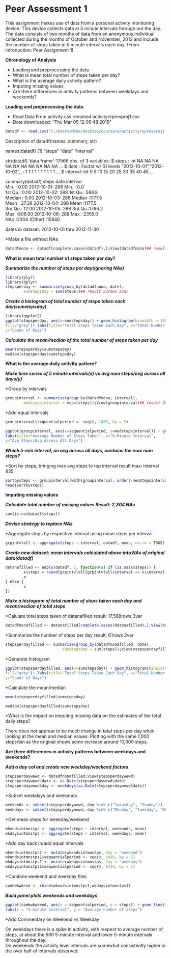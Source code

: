 **Peer Assessment 1**
===================

This assignment makes use of data from a personal activity monitoring device. This device collects data at 5 minute intervals through out the day. The data consists of two months of data from an anonymous individual collected during the months of October and November, 2012 and include the number of steps taken in 5 minute intervals each day.
(From introduction: Peer Assignment 1)

**Chronology of Analysis**

* Loading and preprocessing the data
* What is mean total number of steps taken per day?
* What is the average daily activity pattern?
* Imputing missing values
* Are there differences in activity patterns between weekdays and weekends?


**Loading and preprocessing the data**

* Read Data From activity.csv renamed activityrepresproj1.csv
* Date downloaded: "Thu Mar 05 12:06:48 2015"

```r
datadf <- read.csv("C:/Users/Mike/Desktop/Coursera/activityrepresproj1.csv")
```

Description of datadf(names, summary, str)

names(datadf)
[1] "steps"    "date"     "interval"

str(datadf)
'data.frame':        17568 obs. of  3 variables:
 $ steps   : int  NA NA NA NA NA NA NA NA NA NA ...
 $ date    : Factor w/ 61 levels "2012-10-01","2012-10-02",..: 1 1 1 1 1 1 1 1 1 1 ...
 $ interval: int  0 5 10 15 20 25 30 35 40 45 ...

summary(datadf)
steps                date          interval     
Min.   :  0.00   2012-10-01:  288   Min.   :   0.0  
1st Qu.:  0.00   2012-10-02:  288   1st Qu.: 588.8  
Median :  0.00   2012-10-03:  288   Median :1177.5  
Mean   : 37.38   2012-10-04:  288   Mean   :1177.5  
3rd Qu.: 12.00   2012-10-05:  288   3rd Qu.:1766.2  
Max.   :806.00   2012-10-06:  288   Max.   :2355.0  
NA's   :2304     (Other)   :15840   

dates in dataset: 2012-10-01 thru 2012-11-30

*Make a file without NAs

```r
datadfnona <- datadf[complete.cases(datadf),];View(datadfnona)## result: 15,264rows 3var
```

**What is mean total number of steps taken per day?**

***Summarize the number of steps per day(ignoring NAs)***

```r
library(plyr)
library(dplyr)
stepsperday <- summarise(group_by(datadfnona, date),
        sumstepsday = sum(steps))## result 53rows 2var
```

***Create a histogram of total number of steps taken each day(sumstepsday)***

```r
library(ggplot2)
ggplot(stepsperday, aes(x=sumstepsday)) + geom_histogram(binwidth = 1000, color="blue",
fill="grey")+ labs(title="Total Steps Taken Each Day", x="Total Number of Steps",
y="Count of Days")
```

***Calculate the mean/median of the total number of steps taken per day***

```r
mean(stepsperday$sumstepsday)
median(stepsperday$sumstepsday)
```

**What is the average daily activity pattern?**

***Make time series of 5 minute intervals(x) vs avg num steps/avg across all days(y)***

*Group by intervals

```r
groupinterval <- summarise(group_by(datadfnona, interval),
        medstepsinterval = mean(steps));View(groupinterval)## result 268rows 2var
```

*Add equal intervals

```r
groupinterval$sequentialperiod <- seq(0, 1435, by = 5)
```

```r
ggplot(groupinterval, aes(x=sequentialperiod, y=medstepsinterval)) + geom_line()+
labs(title="Average Number of Steps Taken", x="5-Minute Interval",
y="Avg Steps/Avg Across All Days")
```

***Which 5-min interval, on avg across all days, contains the max num steps?***

*Sort by steps, bringing max avg steps to top interval result max: interval 835

```r
sortbysteps <- groupinterval[with(groupinterval, order(-medstepsinterval)),]
head(sortbysteps)
```

**Imputing missing values**

***Calculate total number of missing values Result: 2,304 NAs***

```r
sum(is.na(datadf$steps))
```

***Devise strategy to replace NAs***

*Aggregate steps by respective interval using mean steps per interval

```r
grpintvlall <- aggregate(steps ~ interval, datadf, mean, na.rm = TRUE)
```

***Create new dataset: mean intervals calculated above into NAs of original data(datadf)***

```r

datanafilled <- adply(datadf, 1, function(x) if (is.na(x$steps)) {
        x$steps = round(grpintvlall[grpintvlall$interval == x$interval, 2])
        x
} else {
        x
})
```

***Make a histogram of total number of steps taken each day and mean/median of total steps***

*Calulate total steps taken of datanafilled  result: 17,568rows 3var

```r
datadfnonafilled <- datanafilled[complete.cases(datanafilled),];View(datadfnonafilled)
```

*Summarize the number of steps per day result: 61rows 2var

```r
stepsperdayfilled <- summarise(group_by(datadfnonafilled, date),
                         sumstepsday = sum(steps));View(stepsperdayfilled)
```

*Generate histogram

```r
ggplot(stepsperdayfilled, aes(x=sumstepsday)) + geom_histogram(binwidth = 1000, color="blue",
fill="grey")+ labs(title="Total Steps Taken Each Day", x="Total Number of Steps",
y="Count of Days")
```

*Calculate the mean/median

```r
mean(stepsperdayfilled$sumstepsday)
```

```r
median(stepsperdayfilled$sumstepsday)
```

*What is the impact on imputing missing data on the estimates of the total daily steps?

There does not apprear to be much change in total steps per day when looking at the mean
and median values.  Plotting with the same 1,000 steps/bin as the original shows some increase
around 10,000 steps.

**Are there differences in activity patterns between weekdays and weekends?**

***Add a day col and create new weekday/weekend factors***

```r
stepsperdaywewd <- datadfnonafilled;View(stepsperdaywewd)
stepsperdaywewd$date <- as.Date(stepsperdaywewd$date)
stepsperdaywewd$day <- weekdays(as.Date(stepsperdaywewd$date))
```

*Subset weekdays and weekends

```r
weekends <- subset(stepsperdaywewd, day %in% c("Saturday", "Sunday"))
weekdays <- subset(stepsperdaywewd, day %in% c("Monday", "Tuesday", "Wednesday","Thursday","Friday"));View(weekdays)
```

*Get mean steps for weekday/weekend

```r
wkendsintmnstps <- aggregate(steps ~ interval, weekends, mean)
wkdaysintmnstps <- aggregate(steps ~ interval, weekdays, mean)
```

*Add day back in/add equal intervals

```r
wkendsintmnstps1 <- mutate(wkendsintmnstps, day = "weekend")
wkendsintmnstps1$sequentialperiod <- seq(0, 1435, by = 5)
wkdaysintmnstps1 <- mutate(wkdaysintmnstps, day = "weekday")
wkdaysintmnstps1$sequentialperiod <- seq(0, 1435, by = 5)
```

*Combine weekend and weekday files

```r
combwkwkend <- rbind(wkendsintmnstps1,wkdaysintmnstps1)
```

***Build panel plots weekends and weekdays***

```r
ggplot(combwkwkend, aes(x = sequentialperiod, y = steps)) + geom_line() + facet_grid(day ~.)+
labs(x = "5-minute interval", y = "Average number of steps")
```

*Add Commentary on Weekend vs Weekday

On weekdays there is a spike in activity, with respect to average number of steps, 
at about the 500 5-minute interval and lower 5-minute intervals throughout the day.  
On weekends the activity level intervals are somewhat consistently higher in the over 
half of intervals observed.
